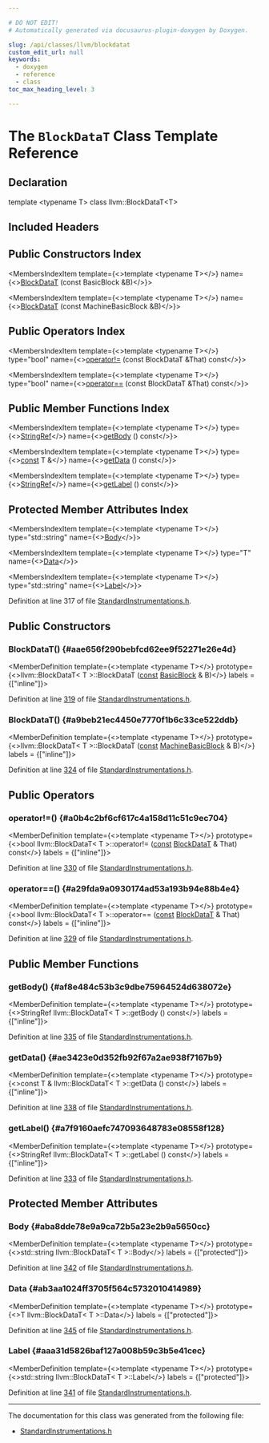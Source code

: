 ```yaml
---

# DO NOT EDIT!
# Automatically generated via docusaurus-plugin-doxygen by Doxygen.

slug: /api/classes/llvm/blockdatat
custom_edit_url: null
keywords:
  - doxygen
  - reference
  - class
toc_max_heading_level: 3

---
```





# The `BlockDataT` Class Template Reference

<DoxygenPage pluginConfig={pluginConfig}>



## Declaration

<CodeBlock>template &lt;typename T&gt;
class llvm::BlockDataT&lt;T&gt;</CodeBlock>

## Included Headers

<IncludesList>
<IncludesListItem
  filePath="llvm/Passes/StandardInstrumentations.h"
  permalink="/docs/api/files/include/include/llvm/include/llvm/passes/standardinstrumentations-h"
  isLocal="true" />
</IncludesList>

## Public Constructors Index

<MembersIndex>

<MembersIndexItem
  template={<>template &lt;typename T&gt;</>}
  name={<><a href="#aae656f290bebfcd62ee9f52271e26e4d">BlockDataT</a> (const BasicBlock &amp;B)</>}>
</MembersIndexItem>

<MembersIndexItem
  template={<>template &lt;typename T&gt;</>}
  name={<><a href="#a9beb21ec4450e7770f1b6c33ce522ddb">BlockDataT</a> (const MachineBasicBlock &amp;B)</>}>
</MembersIndexItem>

</MembersIndex>

## Public Operators Index

<MembersIndex>

<MembersIndexItem
  template={<>template &lt;typename T&gt;</>}
  type="bool"
  name={<><a href="#a0b4c2bf6cf617c4a158d11c51c9ec704">operator!=</a> (const BlockDataT &amp;That) const</>}>
</MembersIndexItem>

<MembersIndexItem
  template={<>template &lt;typename T&gt;</>}
  type="bool"
  name={<><a href="#a29fda9a0930174ad53a193b94e88b4e4">operator==</a> (const BlockDataT &amp;That) const</>}>
</MembersIndexItem>

</MembersIndex>

## Public Member Functions Index

<MembersIndex>

<MembersIndexItem
  template={<>template &lt;typename T&gt;</>}
  type={<><a href="/docs/api/classes/llvm/stringref">StringRef</a></>}
  name={<><a href="#af8e484c53b3c9dbe75964524d638072e">getBody</a> () const</>}>
</MembersIndexItem>

<MembersIndexItem
  template={<>template &lt;typename T&gt;</>}
  type={<><a href="/docs/api/files/lib/lib/target/lib/target/aarch64/aarch64promoteconstant-cpp/#a90f8350fecae261c25be85d38b451bff">const</a> T &amp;</>}
  name={<><a href="#ae3423e0d352fb92f67a2ae938f7167b9">getData</a> () const</>}>
</MembersIndexItem>

<MembersIndexItem
  template={<>template &lt;typename T&gt;</>}
  type={<><a href="/docs/api/classes/llvm/stringref">StringRef</a></>}
  name={<><a href="#a7f9160aefc747093648783e08558f128">getLabel</a> () const</>}>
</MembersIndexItem>

</MembersIndex>

## Protected Member Attributes Index

<MembersIndex>

<MembersIndexItem
  template={<>template &lt;typename T&gt;</>}
  type="std::string"
  name={<><a href="#aba8dde78e9a9ca72b5a23e2b9a5650cc">Body</a></>}>
</MembersIndexItem>

<MembersIndexItem
  template={<>template &lt;typename T&gt;</>}
  type="T"
  name={<><a href="#ab3aa1024ff3705f564c5732010414989">Data</a></>}>
</MembersIndexItem>

<MembersIndexItem
  template={<>template &lt;typename T&gt;</>}
  type="std::string"
  name={<><a href="#aaa31d5826baf127a008b59c3b5e41cec">Label</a></>}>
</MembersIndexItem>

</MembersIndex>


Definition at line 317 of file <a href="/docs/api/files/include/include/llvm/include/llvm/passes/standardinstrumentations-h">StandardInstrumentations.h</a>.

<SectionDefinition>

## Public Constructors

### BlockDataT() {#aae656f290bebfcd62ee9f52271e26e4d}

<MemberDefinition
  template={<>template &lt;typename T&gt;</>}
  prototype={<>llvm::BlockDataT&lt; T &gt;::BlockDataT (<a href="/docs/api/files/lib/lib/target/lib/target/aarch64/aarch64promoteconstant-cpp/#a90f8350fecae261c25be85d38b451bff">const</a> <a href="/docs/api/classes/llvm/basicblock">BasicBlock</a> &amp; B)</>}
  labels = {["inline"]}>

Definition at line <a href="/docs/api/files/include/include/llvm/include/llvm/passes/standardinstrumentations-h/#l00319">319</a> of file <a href="/docs/api/files/include/include/llvm/include/llvm/passes/standardinstrumentations-h">StandardInstrumentations.h</a>.
</MemberDefinition>

### BlockDataT() {#a9beb21ec4450e7770f1b6c33ce522ddb}

<MemberDefinition
  template={<>template &lt;typename T&gt;</>}
  prototype={<>llvm::BlockDataT&lt; T &gt;::BlockDataT (<a href="/docs/api/files/lib/lib/target/lib/target/aarch64/aarch64promoteconstant-cpp/#a90f8350fecae261c25be85d38b451bff">const</a> <a href="/docs/api/classes/llvm/machinebasicblock">MachineBasicBlock</a> &amp; B)</>}
  labels = {["inline"]}>

Definition at line <a href="/docs/api/files/include/include/llvm/include/llvm/passes/standardinstrumentations-h/#l00324">324</a> of file <a href="/docs/api/files/include/include/llvm/include/llvm/passes/standardinstrumentations-h">StandardInstrumentations.h</a>.
</MemberDefinition>

</SectionDefinition>

<SectionDefinition>

## Public Operators

### operator!=() {#a0b4c2bf6cf617c4a158d11c51c9ec704}

<MemberDefinition
  template={<>template &lt;typename T&gt;</>}
  prototype={<>bool llvm::BlockDataT&lt; T &gt;::operator!= (<a href="/docs/api/files/lib/lib/target/lib/target/aarch64/aarch64promoteconstant-cpp/#a90f8350fecae261c25be85d38b451bff">const</a> <a href="/docs/api/classes/llvm/blockdatat">BlockDataT</a> &amp; That) const</>}
  labels = {["inline"]}>

Definition at line <a href="/docs/api/files/include/include/llvm/include/llvm/passes/standardinstrumentations-h/#l00330">330</a> of file <a href="/docs/api/files/include/include/llvm/include/llvm/passes/standardinstrumentations-h">StandardInstrumentations.h</a>.
</MemberDefinition>

### operator==() {#a29fda9a0930174ad53a193b94e88b4e4}

<MemberDefinition
  template={<>template &lt;typename T&gt;</>}
  prototype={<>bool llvm::BlockDataT&lt; T &gt;::operator== (<a href="/docs/api/files/lib/lib/target/lib/target/aarch64/aarch64promoteconstant-cpp/#a90f8350fecae261c25be85d38b451bff">const</a> <a href="/docs/api/classes/llvm/blockdatat">BlockDataT</a> &amp; That) const</>}
  labels = {["inline"]}>

Definition at line <a href="/docs/api/files/include/include/llvm/include/llvm/passes/standardinstrumentations-h/#l00329">329</a> of file <a href="/docs/api/files/include/include/llvm/include/llvm/passes/standardinstrumentations-h">StandardInstrumentations.h</a>.
</MemberDefinition>

</SectionDefinition>

<SectionDefinition>

## Public Member Functions

### getBody() {#af8e484c53b3c9dbe75964524d638072e}

<MemberDefinition
  template={<>template &lt;typename T&gt;</>}
  prototype={<>StringRef llvm::BlockDataT&lt; T &gt;::getBody () const</>}
  labels = {["inline"]}>

Definition at line <a href="/docs/api/files/include/include/llvm/include/llvm/passes/standardinstrumentations-h/#l00335">335</a> of file <a href="/docs/api/files/include/include/llvm/include/llvm/passes/standardinstrumentations-h">StandardInstrumentations.h</a>.
</MemberDefinition>

### getData() {#ae3423e0d352fb92f67a2ae938f7167b9}

<MemberDefinition
  template={<>template &lt;typename T&gt;</>}
  prototype={<>const T &amp; llvm::BlockDataT&lt; T &gt;::getData () const</>}
  labels = {["inline"]}>

Definition at line <a href="/docs/api/files/include/include/llvm/include/llvm/passes/standardinstrumentations-h/#l00338">338</a> of file <a href="/docs/api/files/include/include/llvm/include/llvm/passes/standardinstrumentations-h">StandardInstrumentations.h</a>.
</MemberDefinition>

### getLabel() {#a7f9160aefc747093648783e08558f128}

<MemberDefinition
  template={<>template &lt;typename T&gt;</>}
  prototype={<>StringRef llvm::BlockDataT&lt; T &gt;::getLabel () const</>}
  labels = {["inline"]}>

Definition at line <a href="/docs/api/files/include/include/llvm/include/llvm/passes/standardinstrumentations-h/#l00333">333</a> of file <a href="/docs/api/files/include/include/llvm/include/llvm/passes/standardinstrumentations-h">StandardInstrumentations.h</a>.
</MemberDefinition>

</SectionDefinition>

<SectionDefinition>

## Protected Member Attributes

### Body {#aba8dde78e9a9ca72b5a23e2b9a5650cc}

<MemberDefinition
  template={<>template &lt;typename T&gt;</>}
  prototype={<>std::string llvm::BlockDataT&lt; T &gt;::Body</>}
  labels = {["protected"]}>

Definition at line <a href="/docs/api/files/include/include/llvm/include/llvm/passes/standardinstrumentations-h/#l00342">342</a> of file <a href="/docs/api/files/include/include/llvm/include/llvm/passes/standardinstrumentations-h">StandardInstrumentations.h</a>.
</MemberDefinition>

### Data {#ab3aa1024ff3705f564c5732010414989}

<MemberDefinition
  template={<>template &lt;typename T&gt;</>}
  prototype={<>T llvm::BlockDataT&lt; T &gt;::Data</>}
  labels = {["protected"]}>

Definition at line <a href="/docs/api/files/include/include/llvm/include/llvm/passes/standardinstrumentations-h/#l00345">345</a> of file <a href="/docs/api/files/include/include/llvm/include/llvm/passes/standardinstrumentations-h">StandardInstrumentations.h</a>.
</MemberDefinition>

### Label {#aaa31d5826baf127a008b59c3b5e41cec}

<MemberDefinition
  template={<>template &lt;typename T&gt;</>}
  prototype={<>std::string llvm::BlockDataT&lt; T &gt;::Label</>}
  labels = {["protected"]}>

Definition at line <a href="/docs/api/files/include/include/llvm/include/llvm/passes/standardinstrumentations-h/#l00341">341</a> of file <a href="/docs/api/files/include/include/llvm/include/llvm/passes/standardinstrumentations-h">StandardInstrumentations.h</a>.
</MemberDefinition>

</SectionDefinition>

<hr/>

The documentation for this class was generated from the following file:

<ul>
<li><a href="/docs/api/files/include/include/llvm/include/llvm/passes/standardinstrumentations-h">StandardInstrumentations.h</a></li>
</ul>

</DoxygenPage>
